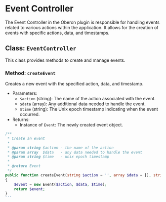 # Event Controller

The Event Controller in the Oberon plugin is responsible for handling events related to various actions within the application. It allows for the creation of events with specific actions, data, and timestamps.

## Class: `EventController`

This class provides methods to create and manage events.

### Method: `createEvent`

Creates a new event with the specified action, data, and timestamp.

-   Parameters:
    -   `$action` (string): The name of the action associated with the event.
    -   `$data` (array): Any additional data needed to handle the event.
    -   `$time` (string): The Unix epoch timestamp indicating when the event occurred.
-   Returns:
    -   Instance of `Event`: The newly created event object.

````php
/**
 * Create an event
 *
 * @param string $action - the name of the action
 * @param array  $data   - any data needed to handle the event
 * @param string $time   - unix epoch timestamp
 *
 * @return Event
 */
public function createEvent(string $action = '', array $data = [], string $time = '')
{
    $event = new Event($action, $data, $time);
    return $event;
}
```
````

